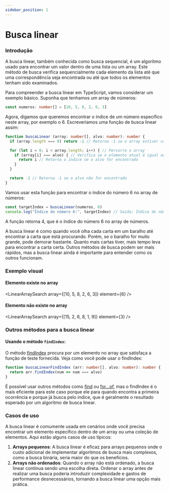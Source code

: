```yaml
---
sidebar_position: 1
---
```



# Busca linear

### Introdução

A busca linear, também conhecida como busca sequencial, é um algoritmo usado para encontrar um valor dentro de uma lista ou um array. Este método de busca verifica sequencialmente cada elemento da lista até que uma correspondência seja encontrada ou até que todos os elementos tenham sido examinados.

Para compreender a busca linear em TypeScript, vamos considerar um exemplo básico. Suponha que tenhamos um array de números:

```typescript
const numeros: number[] = [10, 5, 8, 2, 6, 3]
```

Agora, digamos que queremos encontrar o índice de um número específico neste array, por exemplo o 6. Escreveríamos uma função de busca linear assim:

```typescript
function buscaLinear (array: number[], alvo: number): number {
  if (array.length === 0) return -1 // Retorna -1 se o array estiver vazio

  for (let i = 0; i < array.length; i++) { // Percorre o array
    if (array[i] === alvo) { // Verifica se o elemento atual é igual ao alvo
      return i // Retorna o índice se o alvo for encontrado
    }
  }

  return -1 // Retorna -1 se o alvo não for encontrado
}
```

Vamos usar esta função para encontrar o índice do número 6 no array de números:

```typescript
const targetIndex = buscaLinear(numeros, 6)
console.log("Índice do número 6:", targetIndex) // Saída: Índice do número 6: 4
```

A função retorna 4, que é o índice do número 6 no array de números.

A busca linear é como quando você olha cada carta em um baralho até encontrar a carta que está procurando. Porém, se o
baralho for muito grande, pode demorar bastante. Quanto mais cartas tiver, mais tempo leva para encontrar a carta certa.
Outros métodos de busca podem ser mais rápidos, mas a busca linear ainda é importante para entender como os outros
funcionam.

### Exemplo visual

#### Elemento existe no array

<LinearArraySearch array={[10, 5, 8, 2, 6, 3]} element={6} />

#### Elemento não existe no array

<LinearArraySearch array={[15, 2, 6, 8, 1, 9]} element={3} />

### Outros métodos para a busca linear

#### Usando o método `findIndex`:

O método [findIndex](https://developer.mozilla.org/en-US/docs/Web/JavaScript/Reference/Global_Objects/Array/findIndex)
procura por um elemento no array que satisfaça a função de teste fornecida. Veja como você pode usar o findIndex:

```typescript
function buscaLinearFindIndex (arr: number[], alvo: number): number {
  return arr.findIndex(num => num === alvo)
}
```

É possível usar outros métodos como [find](https://developer.mozilla.org/en-US/docs/Web/JavaScript/Reference/Global_Objects/Array/find)
ou [for...of](https://developer.mozilla.org/en-US/docs/Web/JavaScript/Reference/Statements/for...of), mas o findIndex é
o mais eficiente para este caso porque ele para quando encontra a primeira ocorrência e porque já busca pelo índice,
que é geralmente o resultado esperado por um algoritmo de busca linear.

### Casos de uso

A busca linear é comumente usada em cenários onde você precisa encontrar um elemento específico dentro de um array ou uma coleção de elementos. Aqui estão alguns casos de uso típicos:

1. **Arrays pequenos**: A busca linear é eficaz para arrays pequenos onde o custo adicional de implementar algoritmos de busca mais complexos, como a busca binária, seria maior do que os benefícios.
2. **Arrays não ordenados**: Quando o array não está ordenado, a busca linear continua sendo uma escolha direta. Ordenar o array antes de realizar uma busca poderia introduzir complexidade e gastos de performance desnecessários, tornando a busca linear uma opção mais prática.
